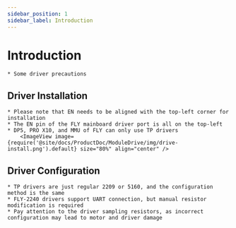 ```yaml
---
sidebar_position: 1
sidebar_label: Introduction
---
```




# Introduction

    * Some driver precautions


## Driver Installation

    * Please note that EN needs to be aligned with the top-left corner for installation
    * The EN pin of the FLY mainboard driver port is all on the top-left
    * DP5, PRO X10, and MMU of FLY can only use TP drivers
        <ImageView image={require('@site/docs/ProductDoc/ModuleDrive/img/drive-install.png').default} size="80%" align="center" />

## Driver Configuration

    * TP drivers are just regular 2209 or 5160, and the configuration method is the same
    * FLY-2240 drivers support UART connection, but manual resistor modification is required
    * Pay attention to the driver sampling resistors, as incorrect configuration may lead to motor and driver damage